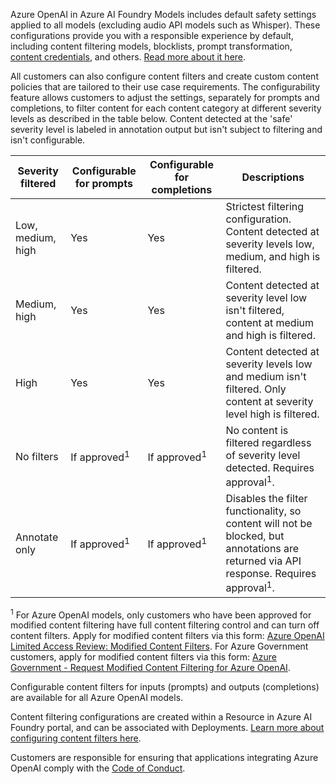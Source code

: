 ---
---



Azure OpenAI in Azure AI Foundry Models includes default safety settings applied to all models (excluding audio API models such as Whisper). These configurations provide you with a responsible experience by default, including content filtering models, blocklists, prompt transformation, [content credentials](../concepts/content-credentials), and others. [Read more about it here](/azure/ai-services/openai/concepts/default-safety-policies). 

All customers can also configure content filters and create custom content policies that are tailored to their use case requirements. The configurability feature allows customers to adjust the settings, separately for prompts and completions, to filter content for each content category at different severity levels as described in the table below. Content detected at the 'safe' severity level is labeled in annotation output but isn't subject to filtering and isn't configurable.

| Severity filtered | Configurable for prompts | Configurable for completions | Descriptions |
|-------------------|-----------------|-----------|--------------|
| Low, medium, high | Yes | Yes | Strictest filtering configuration. Content detected at severity levels low, medium, and high is filtered.|
| Medium, high      | Yes | Yes | Content detected at severity level low isn't filtered, content at medium and high is filtered.|
| High              | Yes| Yes | Content detected at severity levels low and medium isn't filtered. Only content at severity level high is filtered. |
| No filters | If approved<sup>1</sup>| If approved<sup>1</sup>| No content is filtered regardless of severity level detected. Requires approval<sup>1</sup>.|
|Annotate only | If approved<sup>1</sup>| If approved<sup>1</sup>| Disables the filter functionality, so content will not be blocked, but annotations are returned via API response. Requires approval<sup>1</sup>.|

<sup>1</sup> For Azure OpenAI models, only customers who have been approved for modified content filtering have full content filtering control and can turn off content filters. Apply for modified content filters via this form: [Azure OpenAI Limited Access Review: Modified Content Filters](https://ncv.microsoft.com/uEfCgnITdR). For Azure Government customers, apply for modified content filters via this form: [Azure Government - Request Modified Content Filtering for Azure OpenAI](https://aka.ms/AOAIGovModifyContentFilter).

Configurable content filters for inputs (prompts) and outputs (completions) are available for all Azure OpenAI models.

Content filtering configurations are created within a Resource in Azure AI Foundry portal, and can be associated with Deployments. [Learn more about configuring content filters here](../how-to/content-filters).  

Customers are responsible for ensuring that applications integrating Azure OpenAI comply with the [Code of Conduct](/legal/ai-code-of-conduct?context=/azure/ai-services/openai/context/context). 
